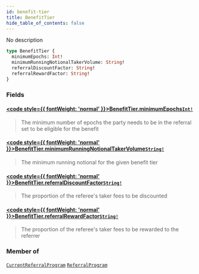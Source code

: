 ```yaml
---
id: benefit-tier
title: BenefitTier
hide_table_of_contents: false
---
```








No description

```graphql
type BenefitTier {
  minimumEpochs: Int!
  minimumRunningNotionalTakerVolume: String!
  referralDiscountFactor: String!
  referralRewardFactor: String!
}
```


### Fields

#### [<code style={{ fontWeight: 'normal' }}>BenefitTier.<b>minimumEpochs</b></code>](#)<Bullet />[`Int!`](/testnet/api/graphql/scalars/int) <Badge class="secondary" text="non-null"/> <Badge class="secondary" text="scalar"/>
> The minimum number of epochs the party needs to be in the referral set to be eligible for the benefit
> 

#### [<code style={{ fontWeight: 'normal' }}>BenefitTier.<b>minimumRunningNotionalTakerVolume</b></code>](#)<Bullet />[`String!`](/testnet/api/graphql/scalars/string) <Badge class="secondary" text="non-null"/> <Badge class="secondary" text="scalar"/>
> The minimum running notional for the given benefit tier
> 

#### [<code style={{ fontWeight: 'normal' }}>BenefitTier.<b>referralDiscountFactor</b></code>](#)<Bullet />[`String!`](/testnet/api/graphql/scalars/string) <Badge class="secondary" text="non-null"/> <Badge class="secondary" text="scalar"/>
> The proportion of the referee's taker fees to be discounted
> 

#### [<code style={{ fontWeight: 'normal' }}>BenefitTier.<b>referralRewardFactor</b></code>](#)<Bullet />[`String!`](/testnet/api/graphql/scalars/string) <Badge class="secondary" text="non-null"/> <Badge class="secondary" text="scalar"/>
> The proportion of the referee's taker fees to be rewarded to the referrer
> 



### Member of

[`CurrentReferralProgram`](/testnet/api/graphql/objects/current-referral-program)  <Badge class="secondary" text="object"/><Bullet />[`ReferralProgram`](/testnet/api/graphql/objects/referral-program)  <Badge class="secondary" text="object"/>



